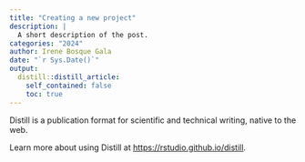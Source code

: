 ```yaml
---
title: "Creating a new project"
description: |
  A short description of the post.
categories: "2024"
author: Irene Bosque Gala
date: "`r Sys.Date()`"
output:
  distill::distill_article:
    self_contained: false
    toc: true
---
```



Distill is a publication format for scientific and technical writing, native to the web.

Learn more about using Distill at <https://rstudio.github.io/distill>.


